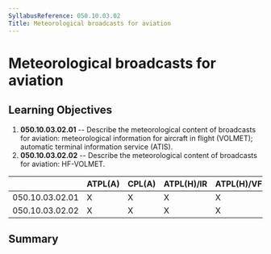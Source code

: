 ```yaml
---
SyllabusReference: 050.10.03.02
Title: Meteorological broadcasts for aviation
---
```


# Meteorological broadcasts for aviation

## Learning Objectives

1.  **050.10.03.02.01** -- Describe the meteorological content of broadcasts for
    aviation: meteorological information for aircraft in flight (VOLMET);
    automatic terminal information service (ATIS).
2.  **050.10.03.02.02** -- Describe the meteorological content of broadcasts for
    aviation: HF-VOLMET.

|                 | ATPL(A) | CPL(A) | ATPL(H)/IR | ATPL(H)/VFR | CPL(H) | IR  | CBIR(A) |
| --------------- | ------- | ------ | ---------- | ----------- | ------ | --- | ------- |
| 050.10.03.02.01 | X       | X      | X          | X           | X      | X   | X       |
| 050.10.03.02.02 | X       | X      | X          | X           | X      |     |         |

## Summary

